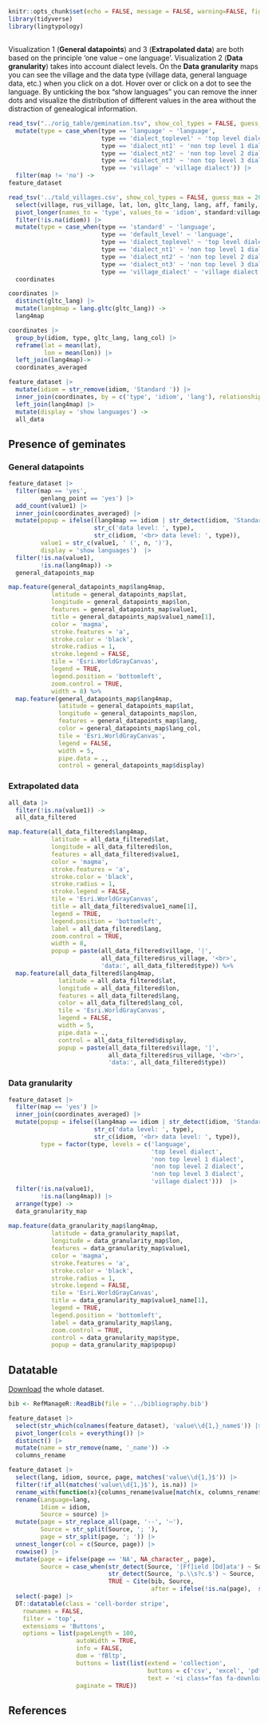 

```r
knitr::opts_chunk$set(echo = FALSE, message = FALSE, warning=FALSE, fig.width = 9.5)
library(tidyverse)
library(lingtypology)
```

## {-}

Visualization 1 (**General datapoints**) and 3 (**Extrapolated data**) are both based on the principle 'one value – one language'. Visualization 2 (**Data granularity**) takes into account dialect levels. On the **Data granularity** maps you can see the village and the data type (village data, general language data, etc.) when you click on a dot. Hover over or click on a dot to see the language. By unticking the box “show languages” you can remove the inner dots and visualize the distribution of different values in the area without the distraction of genealogical information.

```r

read_tsv("../orig_table/gemination.tsv", show_col_types = FALSE, guess_max = 2000) |>
  mutate(type = case_when(type == 'language' ~ 'language',
                          type == 'dialect_toplevel' ~ 'top level dialect',
                          type == 'dialect_nt1' ~ 'non top level 1 dialect',
                          type == 'dialect_nt2' ~ 'non top level 2 dialect',
                          type == 'dialect_nt3' ~ 'non top level 3 dialect',
                          type == 'village' ~ 'village dialect')) |> 
  filter(map != 'no') ->
feature_dataset

read_tsv('../tald_villages.csv', show_col_types = FALSE, guess_max = 2000)  |>
  select(village, rus_village, lat, lon, gltc_lang, lang, aff, family, standard, default_level, dialect_toplevel, dialect_nt1, dialect_nt2, dialect_nt3, village_dialect, lang_col, aff_col) |> 
  pivot_longer(names_to = 'type', values_to = 'idiom', standard:village_dialect) |> 
  filter(!is.na(idiom)) |> 
  mutate(type = case_when(type == 'standard' ~ 'language',
                          type == 'default_level' ~ 'language',
                          type == 'dialect_toplevel' ~ 'top level dialect',
                          type == 'dialect_nt1' ~ 'non top level 1 dialect',
                          type == 'dialect_nt2' ~ 'non top level 2 dialect',
                          type == 'dialect_nt3' ~ 'non top level 3 dialect',
                          type == 'village_dialect' ~ 'village dialect')) ->
  coordinates

coordinates |> 
  distinct(gltc_lang) |> 
  mutate(lang4map = lang.gltc(gltc_lang)) ->
  lang4map

coordinates |> 
  group_by(idiom, type, gltc_lang, lang_col) |> 
  reframe(lat = mean(lat), 
          lon = mean(lon)) |> 
  left_join(lang4map)->
  coordinates_averaged

feature_dataset |> 
  mutate(idiom = str_remove(idiom, 'Standard ')) |> 
  inner_join(coordinates, by = c('type', 'idiom', 'lang'), relationship = 'many-to-many') |> 
  left_join(lang4map) |> 
  mutate(display = 'show languages') ->
  all_data
```

## Presence of geminates{.tabset .tabset-fade .tabset-pills #m1} 
    
### General datapoints {-}

```r
feature_dataset |> 
  filter(map == 'yes',
         genlang_point == 'yes') |>
  add_count(value1) |> 
  inner_join(coordinates_averaged) |> 
  mutate(popup = ifelse((lang4map == idiom | str_detect(idiom, 'Standard')), 
                        str_c('data level: ', type),
                        str_c(idiom, '<br> data level: ', type)),
         value1 = str_c(value1, ' (', n, ')'),
         display = 'show languages')  |> 
  filter(!is.na(value1),
         !is.na(lang4map)) ->
  general_datapoints_map

map.feature(general_datapoints_map$lang4map,
            latitude = general_datapoints_map$lat,
            longitude = general_datapoints_map$lon,
            features = general_datapoints_map$value1,
            title = general_datapoints_map$value1_name[1],
            color = 'magma',
            stroke.features = 'a',
            stroke.color = 'black',
            stroke.radius = 1,
            stroke.legend = FALSE,
            tile = 'Esri.WorldGrayCanvas',
            legend = TRUE,
            legend.position = 'bottomleft', 
            zoom.control = TRUE,
            width = 8) %>% 
  map.feature(general_datapoints_map$lang4map,
              latitude = general_datapoints_map$lat,
              longitude = general_datapoints_map$lon,
              features = general_datapoints_map$lang,
              color = general_datapoints_map$lang_col,
              tile = 'Esri.WorldGrayCanvas',
              legend = FALSE,
              width = 5,
              pipe.data = .,
              control = general_datapoints_map$display)
```

### Extrapolated data {-}

```r
all_data |> 
  filter(!is.na(value1)) ->
  all_data_filtered

map.feature(all_data_filtered$lang4map,
            latitude = all_data_filtered$lat, 
            longitude = all_data_filtered$lon,
            features = all_data_filtered$value1,
            color = 'magma',
            stroke.features = 'a',
            stroke.color = 'black',
            stroke.radius = 1,
            stroke.legend = FALSE,
            tile = 'Esri.WorldGrayCanvas',
            title = all_data_filtered$value1_name[1],
            legend = TRUE,
            legend.position = 'bottomleft', 
            label = all_data_filtered$lang,
            zoom.control = TRUE,
            width = 8,
            popup = paste(all_data_filtered$village, '|',
                          all_data_filtered$rus_village, '<br>',
                          'data:', all_data_filtered$type)) %>% 
  map.feature(all_data_filtered$lang4map,
              latitude = all_data_filtered$lat,
              longitude = all_data_filtered$lon,
              features = all_data_filtered$lang,
              color = all_data_filtered$lang_col,
              tile = 'Esri.WorldGrayCanvas',
              legend = FALSE,
              width = 5,
              pipe.data = .,
              control = all_data_filtered$display,
              popup = paste(all_data_filtered$village, '|',
                            all_data_filtered$rus_village, '<br>',
                            'data:', all_data_filtered$type))
```

### Data granularity {-}

```r
feature_dataset |> 
  filter(map == 'yes') |> 
  inner_join(coordinates_averaged) |> 
  mutate(popup = ifelse((lang4map == idiom | str_detect(idiom, 'Standard')), 
                        str_c('data level: ', type),
                        str_c(idiom, '<br> data level: ', type)),
         type = factor(type, levels = c('language', 
                                        'top level dialect',
                                        'non top level 1 dialect',
                                        'non top level 2 dialect',
                                        'non top level 3 dialect',
                                        'village dialect')))  |> 
  filter(!is.na(value1),
         !is.na(lang4map)) |> 
  arrange(type) ->
  data_granularity_map
  
map.feature(data_granularity_map$lang4map,
            latitude = data_granularity_map$lat, 
            longitude = data_granularity_map$lon,
            features = data_granularity_map$value1,
            color = 'magma',
            stroke.features = 'a',
            stroke.color = 'black',
            stroke.radius = 1,
            stroke.legend = FALSE,
            tile = 'Esri.WorldGrayCanvas',
            title = data_granularity_map$value1_name[1],
            legend = TRUE,
            legend.position = 'bottomleft', 
            label = data_granularity_map$lang,
            zoom.control = TRUE,
            control = data_granularity_map$type,
            popup = data_granularity_map$popup)
```


    


## Datatable

[Download](https://raw.githubusercontent.com/LingConLab/TALD/master/data/orig_table/gemination.tsv) the whole dataset.

```r
bib <- RefManageR::ReadBib(file = '../bibliography.bib')

feature_dataset |> 
  select(str_which(colnames(feature_dataset), 'value\\d{1,}_name$')) |> 
  pivot_longer(cols = everything()) |> 
  distinct() |>  
  mutate(name = str_remove(name, '_name')) ->
  columns_rename

feature_dataset |> 
  select(lang, idiom, source, page, matches('value\\d{1,}$')) |> 
  filter(!if_all(matches('value\\d{1,}$'), is.na)) |> 
  rename_with(function(x){columns_rename$value[match(x, columns_rename$name)]}, matches('value\\d{1,}$'))  |> 
  rename(Language=lang, 
         Idiom = idiom,
         Source = source) |> 
  mutate(page = str_replace_all(page, '--', '–'),
         Source = str_split(Source, '; '),
         page = str_split(page, '; ')) |> 
  unnest_longer(col = c(Source, page)) |> 
  rowwise() |> 
  mutate(page = ifelse(page == 'NA', NA_character_, page),
         Source = case_when(str_detect(Source, '[Ff]ield [Dd]ata') ~ Source,
                            str_detect(Source, 'p.\\s?c.$') ~ Source,
                            TRUE ~ Cite(bib, Source, 
                                        after = ifelse(!is.na(page),  str_c(': ', page), '')))) |> 
  select(-page) |> 
  DT::datatable(class = 'cell-border stripe', 
    rownames = FALSE, 
    filter = 'top', 
    extensions = 'Buttons',
    options = list(pageLength = 100, 
                   autoWidth = TRUE, 
                   info = FALSE,
                   dom = 'fBltp',
                   buttons = list(list(extend = 'collection',
                                       buttons = c('csv', 'excel', 'pdf'),
                                       text = '<i class="fas fa-download"></i>')),
                   paginate = TRUE))
```

## References {-}


